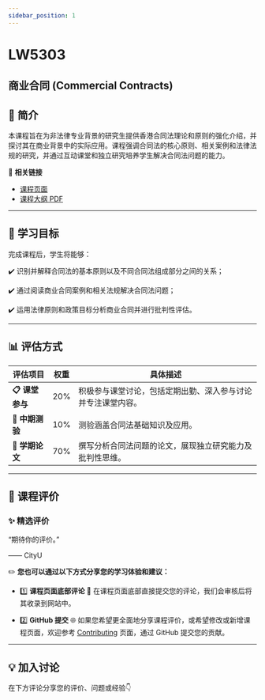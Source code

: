```yaml
---
sidebar_position: 1
---
```


# LW5303
## 商业合同 (Commercial Contracts)

## **📘 简介**
本课程旨在为非法律专业背景的研究生提供香港合同法理论和原则的强化介绍，并探讨其在商业背景中的实际应用。课程强调合同法的核心原则、相关案例和法律法规的研究，并通过互动课堂和独立研究培养学生解决合同法问题的能力。

🔗 **相关链接**
- [课程页面](https://www.cityu.edu.hk/catalogue/pg/202425/course/LW5303.htm)
- [课程大纲 PDF](https://www.cityu.edu.hk/catalogue/pg/202425/course/LW5303.pdf)

---

## **🎯 学习目标**

完成课程后，学生将能够：

✔️ 识别并解释合同法的基本原则以及不同合同法组成部分之间的关系；

✔️ 通过阅读商业合同案例和相关法规解决合同法问题；

✔️ 运用法律原则和政策目标分析商业合同并进行批判性评估。

---

## **📊 评估方式**

| **评估项目**         | **权重** | **具体描述**                                                                                       |
|---------------------|---------|---------------------------------------------------------------------------------------------------|
| **📋 课堂参与**       | 20%     | 积极参与课堂讨论，包括定期出勤、深入参与讨论并专注课堂内容。                                            |
| **📂 中期测验**       | 10%     | 测验涵盖合同法基础知识及应用。                                                                       |
| **📂 学期论文**       | 70%     | 撰写分析合同法问题的论文，展现独立研究能力及批判性思维。                                               |

---

## **💬 课程评价**

### ✨ **精选评价**
<div className={commentStyles.commentBox}>
    <p className={commentStyles.commentText}>
        “期待你的评价。”
    </p>
    <p className={commentStyles.commentAuthor}>—— CityU</p>
</div>

✏️ **您也可以通过以下方式分享您的学习体验和建议：**

- 1️⃣ **课程页面底部评论**
💬 在课程页面底部直接提交您的评论，我们会审核后将其收录到网站中。

- 2️⃣ **GitHub 提交**
🌐 如果您希望更全面地分享课程评价，或希望修改或新增课程页面，欢迎参考 [Contributing](https://penjc.github.io/CityU/contributing) 页面，通过 GitHub 提交您的贡献。

---

## **💡 加入讨论**

在下方评论分享您的评价、问题或经验👇
<Utterances />
